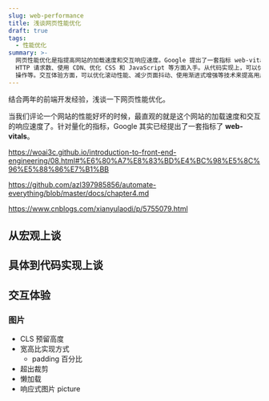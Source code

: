```yaml
---
slug: web-performance
title: 浅谈网页性能优化
draft: true
tags:
  - 性能优化
summary: >-
  网页性能优化是指提高网站的加载速度和交互响应速度。Google 提出了一套指标 web-vitals 来衡量网站性能。从宏观上，网页性能优化可以从减少
  HTTP 请求数、使用 CDN、优化 CSS 和 JavaScript 等方面入手。从代码实现上，可以优化图片加载、使用缓存、减少 DOM
  操作等。交互体验方面，可以优化滚动性能、减少页面抖动、使用渐进式增强等技术来提高用户体验。
---
```


结合两年的前端开发经验，浅谈一下网页性能优化。

<!--truncate-->

当我们评论一个网站的性能好坏的时候，最直观的就是这个网站的加载速度和交互的响应速度了。针对量化的指标，Google 其实已经提出了一套指标了 **web-vitals**。

https://woai3c.github.io/introduction-to-front-end-engineering/08.html#%E6%80%A7%E8%83%BD%E4%BC%98%E5%8C%96%E5%88%86%E7%B1%BB

https://github.com/azl397985856/automate-everything/blob/master/docs/chapter4.md

https://www.cnblogs.com/xianyulaodi/p/5755079.html

## 从宏观上谈

## 具体到代码实现上谈

## 交互体验

### 图片

- CLS 预留高度
- 宽高比实现方式
  - padding 百分比
- 超出裁剪
- 懒加载
- 响应式图片 picture

